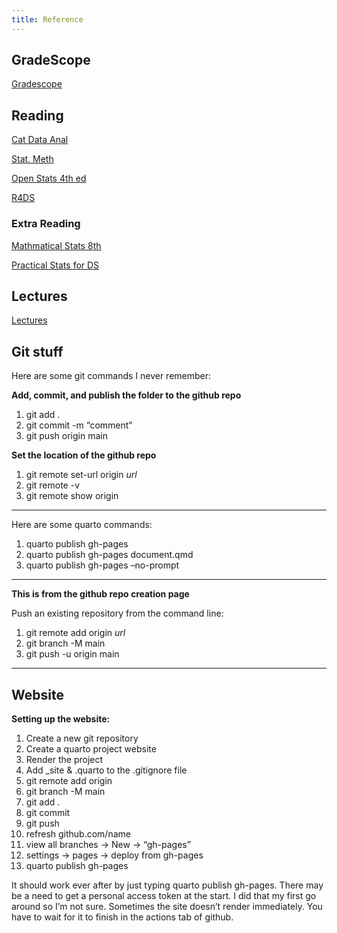 ```yaml
---
title: Reference
---
```


## GradeScope

[Gradescope](https:\\www.gradescope.com)


## Reading

[Cat Data Anal](C:\\Users\\cmeck\\Desktop\\Books and References\\Categorical_data_analysis_ed3.pdf)

[Stat. Meth](https:\\\\ebookcentral.proquest.com\\lib\\osu\\detail.action?docID=802390)

[Open Stats 4th ed](C:\\Users\\cmeck\\Desktop\\Books and References\\_Open_Intro_Stats.pdf)

[R4DS](https:\\\\r4ds.had.co.nz\\index.html)


### Extra Reading

[Mathmatical Stats 8th](C:\\Users\\cmeck\\Desktop\\Books and References\\Mathematical Statistics eigth ed.pdf)

[Practical Stats for DS](C:\\Users\\cmeck\\Desktop\\Books and References\\PracticalStatisticsforDataScientists.pdf)


## Lectures

[Lectures](C:\\Users\\cmeck\\Desktop\\D_Anal\\Anal_II\\_Data_Analysis_II_All_Lectures.pdf)


## Git stuff

Here are some git commands I never remember:

**Add, commit, and publish the folder to the github repo**

1. git add .
2. git commit -m “comment”
3. git push origin main

**Set the location of the github repo**

1. git remote set-url origin *url*
2. git remote -v
3. git remote show origin

___

Here are some quarto commands:
    
1. quarto publish gh-pages
2. quarto publish gh-pages document.qmd
3. quarto publish gh-pages --no-prompt

___


**This is from the github repo creation page**

Push an existing repository from the command line:
    
1. git remote add origin *url*
2. git branch -M main
3. git push -u origin main

___
    
## Website
    
**Setting up the website:**

1. Create a new git repository
2. Create a quarto project website
3. Render the project
4. Add _site & .quarto to the .gitignore file
5. git remote add origin
6. git branch -M main
7. git add .
8. git commit
9. git push
10. refresh github.com/name
11. view all branches -> New -> "gh-pages"
12. settings -> pages -> deploy from gh-pages
13. quarto publish gh-pages

It should work ever after by just typing quarto publish gh-pages. 
There may be a need to get a personal access token at the start. 
I did that my first go around so I'm not sure. 
Sometimes the site doesn't render immediately. You have to wait for it to finish in the actions tab of github. 

